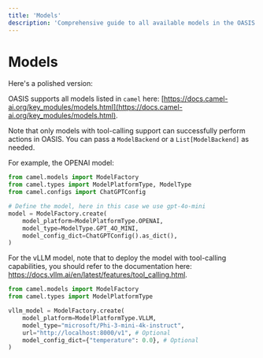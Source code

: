 ```yaml
---
title: 'Models'
description: 'Comprehensive guide to all available models in the OASIS simulation environment'
---
```


# Models

Here's a polished version:

OASIS supports all models listed in `camel` here: [https://docs.camel-ai.org/key_modules/models.html](https://docs.camel-ai.org/key_modules/models.html).

Note that only models with tool-calling support can successfully perform actions in OASIS.
You can pass a `ModelBackend` or a `List[ModelBackend]` as needed.

For example, the OPENAI model:
```python
from camel.models import ModelFactory
from camel.types import ModelPlatformType, ModelType
from camel.configs import ChatGPTConfig

# Define the model, here in this case we use gpt-4o-mini
model = ModelFactory.create(
    model_platform=ModelPlatformType.OPENAI,
    model_type=ModelType.GPT_4O_MINI,
    model_config_dict=ChatGPTConfig().as_dict(),
)
```

For the vLLM model, note that to deploy the model with tool-calling capabilities, you should refer to the documentation here: https://docs.vllm.ai/en/latest/features/tool_calling.html.

```python
from camel.models import ModelFactory
from camel.types import ModelPlatformType

vllm_model = ModelFactory.create(
    model_platform=ModelPlatformType.VLLM,
    model_type="microsoft/Phi-3-mini-4k-instruct",
    url="http://localhost:8000/v1", # Optional
    model_config_dict={"temperature": 0.0}, # Optional
)
```
